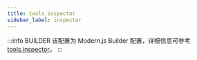 ```yaml
---
title: tools.inspector
sidebar_label: inspector
---
```


:::info BUILDER
该配置为 Modern.js Builder 配置，详细信息可参考 [tools.inspector](https://modernjs.dev/builder/api/config-tools.html#tools-inspector)。
:::


<Main />
